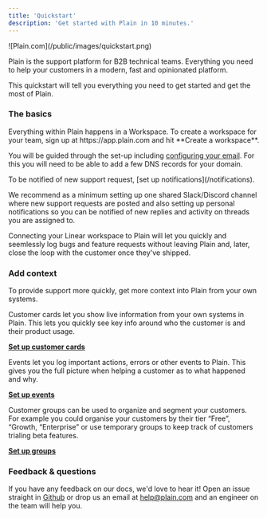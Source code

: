 ```yaml
---
title: 'Quickstart'
description: 'Get started with Plain in 10 minutes.'
---
```


<Frame>![Plain.com](/public/images/quickstart.png)</Frame>

Plain is the support platform for B2B technical teams. Everything you need to help your customers in a modern, fast and opinionated platform.

This quickstart will tell you everything you need to get started and get the most of Plain.

### The basics

<AccordionGroup>
<Accordion title="Create a workspace" icon="seedling">
Everything within Plain happens in a Workspace. To create a workspace for your team, sign up at https://app.plain.com and hit **Create a workspace**.

You will be guided through the set-up including [configuring your email](/email). For this you will need to be able to add a few DNS records for your domain.

</Accordion>

<Accordion title="Set up notifications" icon="bell">
To be notified of new support request, [set up notifications](/notifications).

We recommend as a minimum setting up one shared Slack/Discord channel where new support requests are posted and also setting up personal notifications so you can be notified of new replies and activity on threads you are assigned to.

</Accordion>

<Accordion title="Connect your Linear workspace" icon="link">
  Connecting your Linear workspace to Plain will let you quickly and seemlessly log bugs and feature
  requests without leaving Plain and, later, close the loop with the customer once they've shipped.
</Accordion>

</AccordionGroup>

### Add context

To provide support more quickly, get more context into Plain from your own systems.

<AccordionGroup>
<Accordion title="Add customer cards" icon="address-card">
Customer cards let you show live information from your own systems in Plain. This lets you quickly see key info around who the customer is and their product usage.

[**Set up customer cards**](/customer-cards/)

</Accordion>
<Accordion title="Log key events" icon="code">
Events let you log important actions, errors or other events to Plain. This gives you the full picture when helping a customer as to what happened and why.

[**Set up events**](/events/)

</Accordion>
<Accordion title="Set up customer groups" icon="user-group">
Customer groups can be used to organize and segment your customers. For example you could organise your customers by their tier “Free”, “Growth, “Enterprise” or use temporary groups to keep track of customers trialing beta features.

[**Set up groups**](/groups/)

</Accordion>
</AccordionGroup>

### Feedback & questions

If you have any feedback on our docs, we'd love to hear it! Open an issue straight in [Github](https://github.com/team-plain/docs) or drop us an email
at [help@plain.com](mailto:help@plain.com) and an engineer on the team will help you.
